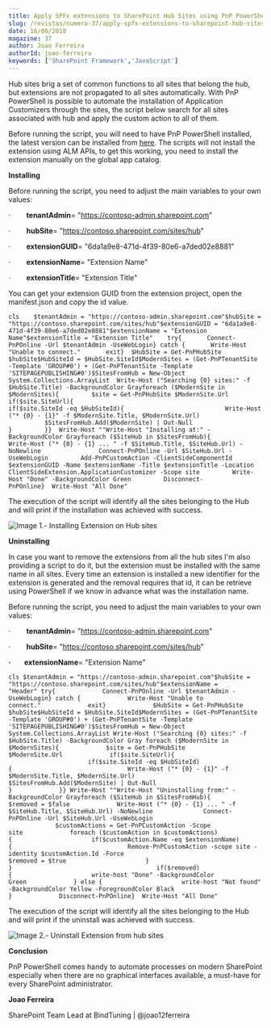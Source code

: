 ```yaml
---
title: Apply SPFx extensions to SharePoint Hub Sites using PnP PowerShell
slug: /revistas/numero-37/apply-spfx-extensions-to-sharepoint-hub-sites-using-pnp-powershell
date: 16/08/2018
magazine: 37
author: Joao Ferreira
authorId: joao-ferreira
keywords: ['SharePoint Framework','JavaScript']
---
```



<ArticleHeader frontmatter={props.pageContext.frontmatter} />



Hub sites brig a set of common functions to all sites that belong the hub, but extensions are not propagated to all sites automatically. With PnP PowerShell is possible to automate the installation of Application Customizers through the sites, the script below search for all sites associated with hub and apply the custom action to all of them.

Before running the script, you will need to have PnP PowerShell installed, the latest version can be installed from [here](https&#58;//github.com/SharePoint/PnP-PowerShell/releases). The scripts will not install the extension using ALM APIs, to get this working, you need to install the extension manually on the global app catalog.

**Installing**

Before running the script, you need to adjust the main variables to your own values:

·        **tenantAdmin**= "https://contoso-admin.sharepoint.com"

·        **hubSite**= "https://contoso.sharepoint.com/sites/hub"

·        **extensionGUID**= "6da1a9e8-471d-4f39-80e6-a7ded02e8881"

·        **extensionName**= "Extension Name"

·        **extensionTitle**= "Extension Title"

You can get your extension GUID from the extension project, open the manifest.json and copy the id value.

```
cls    $tenantAdmin = "https://contoso-admin.sharepoint.com"$hubSite = "https://contoso.sharepoint.com/sites/hub"$extensionGUID = "6da1a9e8-471d-4f39-80e6-a7ded02e8881"$extensionName = "Extension Name"$extensionTitle = "Extension Title"    try{       Connect-PnPOnline -Url $tenantAdmin -UseWebLogin} catch {       Write-Host "Unable to connect."       exit}  $HubSite = Get-PnPHubSite $hubSite$HubSiteId = $HubSite.SiteId$ModernSites = (Get-PnPTenantSite -Template 'GROUP#0') + (Get-PnPTenantSite -Template 'SITEPAGEPUBLISHING#0')$SitesFromHub = New-Object System.Collections.ArrayList  Write-Host ("Searching {0} sites:" -f $HubSite.Title) -BackgroundColor Grayforeach ($ModernSite in $ModernSites){         $site = Get-PnPHubSite $ModernSite.Url         if($site.SiteUrl){                                      if($site.SiteId -eq $HubSiteId){                            Write-Host ("* {0} - {1}" -f $ModernSite.Title, $ModernSite.Url)                            $SitesFromHub.Add($ModernSite) | Out-Null                   }         }}  Write-Host ""Write-Host "Installing at:" -BackgroundColor Grayforeach ($SiteHub in $SitesFromHub){         Write-Host ("* {0} - {1} ... " -f $SiteHub.Title, $SiteHub.Url) -NoNewline                Connect-PnPOnline -Url $SiteHub.Url -UseWebLogin         Add-PnPCustomAction -ClientSideComponentId $extensionGUID -Name $extensionName -Title $extensionTitle -Location ClientSideExtension.ApplicationCustomizer -Scope site         Write-Host "Done" -BackgroundColor Green         Disconnect-PnPOnline}  Write-Host "All Done"
```

The execution of the script will identify all the sites belonging to the Hub and will print if the installation was achieved with success.

![Image 1.- Installing Extension on Hub sites](../../../images/numero37/apply-spfx-extensions-to-sharepoint-hub-sites-using-pnp-powershell/image1.png)

**Uninstalling**

In case you want to remove the extensions from all the hub sites I'm also providing a script to do it, but the extension must be installed with the same name in all sites. Every time an extension is installed a new identifier for the extension is generated and the removal requires that id, it can be retrieve using PowerShell if we know in advance what was the installation name.

Before running the script, you need to adjust the main variables to your own values:

·        **tenantAdmin**= "https://contoso-admin.sharepoint.com"

·        **hubSite**= "https://contoso.sharepoint.com/sites/hub"

**·        extensionName**= "Extension Name"

```
cls $tenantAdmin = "https://contoso-admin.sharepoint.com"$hubSite = "https://contoso.sharepoint.com/sites/hub"$extensionName = "Header" try{             Connect-PnPOnline -Url $tenantAdmin -UseWebLogin} catch {             Write-Host "Unable to connect."             exit}             $HubSite = Get-PnPHubSite $hubSite$HubSiteId = $HubSite.SiteId$ModernSites = (Get-PnPTenantSite -Template 'GROUP#0') + (Get-PnPTenantSite -Template 'SITEPAGEPUBLISHING#0')$SitesFromHub = New-Object System.Collections.ArrayList Write-Host ("Searching {0} sites:" -f $HubSite.Title) -BackgroundColor Gray foreach ($ModernSite in $ModernSites){             $site = Get-PnPHubSite $ModernSite.Url             if($site.SiteUrl){                                         if($site.SiteId -eq $HubSiteId){                                Write-Host ("* {0} - {1}" -f $ModernSite.Title, $ModernSite.Url)                                $SitesFromHub.Add($ModernSite) | Out-Null                      }             }} Write-Host ""Write-Host "Uninstalling from:" -BackgroundColor Grayforeach ($SiteHub in $SitesFromHub){             $removed = $false             Write-Host ("* {0} - {1} ... " -f $SiteHub.Title, $SiteHub.Url) -NoNewline              Connect-PnPOnline -Url $SiteHub.Url -UseWebLogin                                         $customActions = Get-PnPCustomAction -Scope site             foreach ($customAction in $customActions){                      if($customAction.Name -eq $extensionName){                                Remove-PnPCustomAction -scope site -identity $customAction.Id -Force                                $removed = $true                      }             }                                        if($removed){                      write-host "Done" -BackgroundColor Green             } else {                      write-host "Not found" -BackgroundColor Yellow -ForegroundColor Black             }             Disconnect-PnPOnline}  Write-Host "All Done"​
```

The execution of the script will identify all the sites belonging to the Hub and will print if the uninstall was achieved with success.

![Image 2.- Uninstall Extension from hub sites](../../../images/numero37/apply-spfx-extensions-to-sharepoint-hub-sites-using-pnp-powershell/image2.png)

**Conclusion**

PnP PowerShell comes handy to automate processes on modern SharePoint especially when there are no graphical interfaces available, a must-have for every SharePoint administrator.



**Joao Ferreira**

SharePoint Team Lead at BindTuning | @joao12ferreira​

